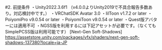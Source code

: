 #2. 前提条件
・Unity2022.3.6f1
（v4.0.0よりUnity2019で不具合報告多数あり。対応検討中です。）
・VRChatSDK Avatar 3.0
・lilToon v1.7.2 or later
・PoiyomiPro v9.0.54 or later
・PoiyomiToon v9.0.54 or later
・Quest版アバターには適用不可
・NGSS版を利用するには下記アセットが必要です。（なくてもSimplePCSS版は利用可能です）
[Next-Gen Soft-Shadows]
https://assetstore.unity.com/packages/vfx/shaders/next-gen-soft-shadows-137380?locale=ja-JP